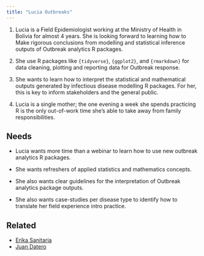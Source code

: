 ```yaml
---
title: "Lucia Outbreaks"
---
```


1.  Lucia is a Field Epidemiologist working at the Ministry of Health in Bolivia for almost 4 years. She is looking forward to learning how to Make rigorous conclusions from modelling and statistical inference outputs of Outbreak analytics R packages.

2.  She use R packages like `{tidyverse}`, `{ggplot2}`, and `{rmarkdown}` for data cleaning, plotting and reporting data for Outbreak response.

3.  She wants to learn how to interpret the statistical and mathematical outputs generated by infectious disease modelling R packages. For her, this is key to inform stakeholders and the general public.

4.  Lucia is a single mother; the one evening a week she spends practicing R is the only out-of-work time she’s able to take away from family responsibilities.

## Needs

- Lucia wants more time than a webinar to learn how to use new outbreak analytics R packages. 

- She wants refreshers of applied statistics and mathematics concepts. 

- She also wants clear guidelines for the interpretation of Outbreak analytics package outputs. 

- She also wants case-studies per disease type to identify how to translate her field experience intro practice.

## Related

-   [Erika Sanitaria](erika-sanitaria.qmd)
-   [Juan Datero](juan-datero.qmd)
